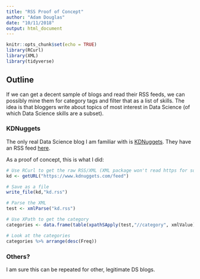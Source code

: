 ```yaml
---
title: "RSS Proof of Concept"
author: "Adam Douglas"
date: "10/11/2018"
output: html_document
---
```


```r
knitr::opts_chunk$set(echo = TRUE)
library(RCurl)
library(XML)
library(tidyverse)
```

## Outline

If we can get a decent sample of blogs and read their RSS feeds, we can possibly mine them for category tags and filter that as a list of skills. The idea is that bloggers write about topics of most interest in Data Science (of which Data Science skills are a subset).

### KDNuggets

The only real Data Science blog I am familiar with is [KDNuggets](https://www.kdnuggets.com/news/index.html). They have an RSS feed [here](https://www.kdnuggets.com/feed).

As a proof of concept, this is what I did:

```r
# Use RCurl to get the raw RSS/XML (XML package won't read https for some reason)
kd <- getURL("https://www.kdnuggets.com/feed")

# Save as a file
write_file(kd,"kd.rss")

# Parse the XML
test <- xmlParse("kd.rss")

# Use XPath to get the category
categories <- data.frame(table(xpathSApply(test,"//category", xmlValue)))

# Look at the categories
categories %>% arrange(desc(Freq))
```

### Others?
I am sure this can be repeated for other, legitimate DS blogs.
